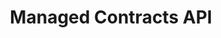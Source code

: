 ---
title: Managed Contracts API
url: https://www.postman.com/go-maestro/maestro-api/documentation/slg6pyc/cardano-managed-contracts-api
---
